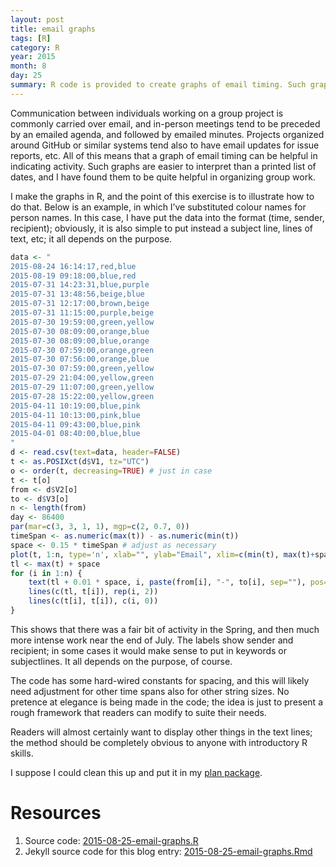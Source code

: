 ```yaml
---
layout: post
title: email graphs
tags: [R]
category: R
year: 2015
month: 8
day: 25
summary: R code is provided to create graphs of email timing. Such graphs can be helpful in documenting progress in group projects for which email frequency is of interest.
---
```


Communication between individuals working on a group project is commonly
carried over email, and in-person meetings tend to be preceded by an emailed
agenda, and followed by emailed minutes.  Projects organized around GitHub or
similar systems tend also to have email updates for issue reports, etc.  All of
this means that a graph of email timing can be helpful in indicating activity.
Such graphs are easier to interpret than a printed list of dates, and I have
found them to be quite helpful in organizing group work.

I make the graphs in R, and the point of this exercise is to illustrate how to
do that.  Below is an example, in which I've substituted colour names for
person names. In this case, I have put the data into the format (time, sender,
recipient); obviously, it is also simple to put instead a subject line, lines
of text, etc; it all depends on the purpose.

```r
data <- "
2015-08-24 16:14:17,red,blue
2015-08-19 09:18:00,blue,red
2015-07-31 14:23:31,blue,purple
2015-07-31 13:48:56,beige,blue
2015-07-31 12:17:00,brown,beige
2015-07-31 11:15:00,purple,beige
2015-07-30 19:59:00,green,yellow
2015-07-30 08:09:00,orange,blue
2015-07-30 08:09:00,blue,orange
2015-07-30 07:59:00,orange,green
2015-07-30 07:56:00,orange,blue
2015-07-30 07:59:00,green,yellow
2015-07-29 21:04:00,yellow,green
2015-07-29 11:07:00,green,yellow
2015-07-28 15:22:00,yellow,green
2015-04-11 10:19:00,blue,pink
2015-04-11 10:13:00,pink,blue
2015-04-11 09:43:00,blue,pink
2015-04-01 08:40:00,blue,blue
"
d <- read.csv(text=data, header=FALSE)
t <- as.POSIXct(d$V1, tz="UTC")
o <- order(t, decreasing=TRUE) # just in case
t <- t[o]
from <- d$V2[o]
to <- d$V3[o]
n <- length(from)
day <- 86400
par(mar=c(3, 3, 1, 1), mgp=c(2, 0.7, 0))
timeSpan <- as.numeric(max(t)) - as.numeric(min(t))
space <- 0.15 * timeSpan # adjust as necessary
plot(t, 1:n, type='n', xlab="", ylab="Email", xlim=c(min(t), max(t)+space*timeSpan), ylim=c(0, n+1))
tl <- max(t) + space
for (i in 1:n) {
    text(tl + 0.01 * space, i, paste(from[i], "-", to[i], sep=""), pos=4)
    lines(c(tl, t[i]), rep(i, 2))
    lines(c(t[i], t[i]), c(i, 0))
}

```

This shows that there was a fair bit of activity in the Spring, and then much
more intense work near the end of July.  The labels show sender and recipient;
in some cases it would make sense to put in keywords or subjectlines. It all
depends on the purpose, of course.

The code has some hard-wired constants for spacing, and this will likely need
adjustment for other time spans also for other string sizes.  No pretence at
elegance is being made in the code; the idea is just to present a rough
framework that readers can modify to suite their needs.

Readers will almost certainly want to display other things in the text lines;
the method should be completely obvious to anyone with introductory R skills.

I suppose I could clean this up and put it in my [plan
package](https://github.com/dankelley/plan).

# Resources

1. Source code: [2015-08-25-email-graphs.R]({{ site.url }}/assets/2015-08-25-email-graphs.R)
2. Jekyll source code for this blog entry: [2015-08-25-email-graphs.Rmd](https://raw.github.com/dankelley/dankelley.github.io/master/assets/2015-08-25-email-graphs.Rmd)
